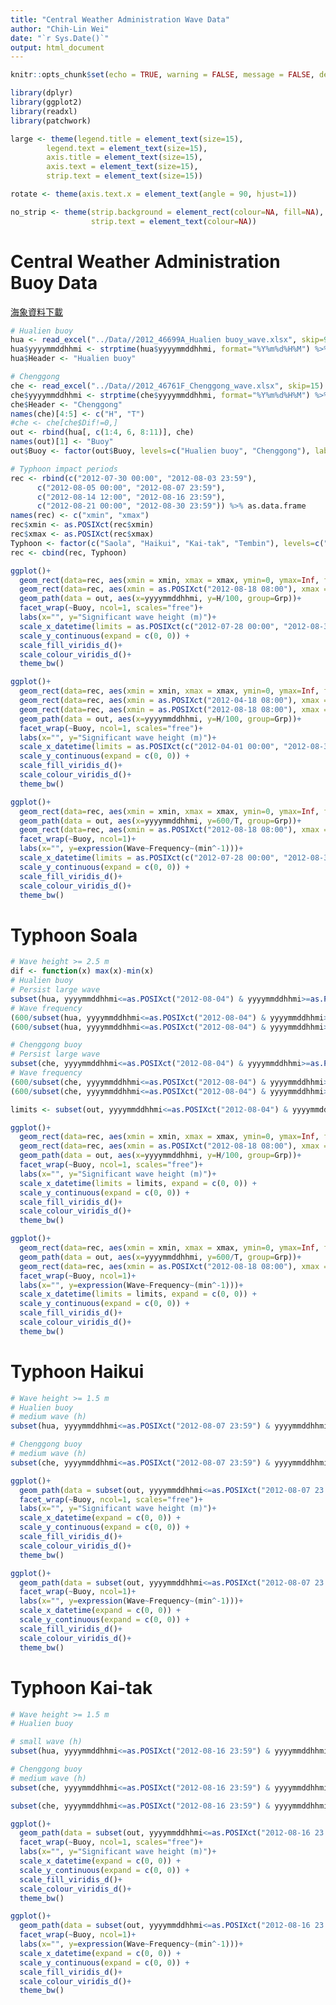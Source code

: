 ```yaml
---
title: "Central Weather Administration Wave Data"
author: "Chih-Lin Wei"
date: "`r Sys.Date()`"
output: html_document
---
```


```r
knitr::opts_chunk$set(echo = TRUE, warning = FALSE, message = FALSE, dev='jpeg', dpi = 600)
```

```r
library(dplyr)
library(ggplot2)
library(readxl)
library(patchwork)

large <- theme(legend.title = element_text(size=15),
        legend.text = element_text(size=15),
        axis.title = element_text(size=15),
        axis.text = element_text(size=15),
        strip.text = element_text(size=15))

rotate <- theme(axis.text.x = element_text(angle = 90, hjust=1))

no_strip <- theme(strip.background = element_rect(colour=NA, fill=NA),
                  strip.text = element_text(colour=NA))
```

# Central Weather Administration Buoy Data
[海象資料下載](https://ocean.cwb.gov.tw/V2/data_interface/datasets)
```r
# Hualien buoy
hua <- read_excel("../Data//2012_46699A_Hualien buoy_wave.xlsx", skip=9)
hua$yyyymmddhhmi <- strptime(hua$yyyymmddhhmi, format="%Y%m%d%H%M") %>% as.POSIXct
hua$Header <- "Hualien buoy"

# Chenggong
che <- read_excel("../Data//2012_46761F_Chenggong_wave.xlsx", skip=15)
che$yyyymmddhhmi <- strptime(che$yyyymmddhhmi, format="%Y%m%d%H%M") %>% as.POSIXct
che$Header <- "Chenggong"
names(che)[4:5] <- c("H", "T")
#che <- che[che$Dif!=0,]
out <- rbind(hua[, c(1:4, 6, 8:11)], che)
names(out)[1] <- "Buoy"
out$Buoy <- factor(out$Buoy, levels=c("Hualien buoy", "Chenggong"), labels=c("Hualien Buoy (A)", "Chenggong Buoy (B)"))

# Typhoon impact periods
rec <- rbind(c("2012-07-30 00:00", "2012-08-03 23:59"), 
      c("2012-08-05 00:00", "2012-08-07 23:59"),
      c("2012-08-14 12:00", "2012-08-16 23:59"),
      c("2012-08-21 00:00", "2012-08-30 23:59")) %>% as.data.frame
names(rec) <- c("xmin", "xmax")
rec$xmin <- as.POSIXct(rec$xmin)
rec$xmax <- as.POSIXct(rec$xmax)
Typhoon <- factor(c("Saola", "Haikui", "Kai-tak", "Tembin"), levels=c("Saola", "Haikui", "Kai-tak", "Tembin"))
rec <- cbind(rec, Typhoon)
```

```r
ggplot()+
  geom_rect(data=rec, aes(xmin = xmin, xmax = xmax, ymin=0, ymax=Inf, fill=Typhoon), alpha=0.5)+
  geom_rect(data=rec, aes(xmin = as.POSIXct("2012-08-18 08:00"), xmax = as.POSIXct("2012-08-20 17:00"), ymin=0, ymax=Inf), fill="transparent", colour="red", linetype=2)+
  geom_path(data = out, aes(x=yyyymmddhhmi, y=H/100, group=Grp))+
  facet_wrap(~Buoy, ncol=1, scales="free")+
  labs(x="", y="Significant wave height (m)")+
  scale_x_datetime(limits = as.POSIXct(c("2012-07-28 00:00", "2012-08-31 23:59")), expand = c(0, 0)) +
  scale_y_continuous(expand = c(0, 0)) +
  scale_fill_viridis_d()+
  scale_colour_viridis_d()+
  theme_bw() 
```

```r
ggplot()+
  geom_rect(data=rec, aes(xmin = xmin, xmax = xmax, ymin=0, ymax=Inf, fill=Typhoon), alpha=0.5)+
  geom_rect(data=rec, aes(xmin = as.POSIXct("2012-04-18 08:00"), xmax = as.POSIXct("2012-04-21 17:00"), ymin=0, ymax=Inf), fill="transparent", colour="red", linetype=2)+
  geom_rect(data=rec, aes(xmin = as.POSIXct("2012-08-18 08:00"), xmax = as.POSIXct("2012-08-20 17:00"), ymin=0, ymax=Inf), fill="transparent", colour="red", linetype=2)+
  geom_path(data = out, aes(x=yyyymmddhhmi, y=H/100, group=Grp))+
  facet_wrap(~Buoy, ncol=1, scales="free")+
  labs(x="", y="Significant wave height (m)")+
  scale_x_datetime(limits = as.POSIXct(c("2012-04-01 00:00", "2012-08-31 23:59")), expand = c(0, 0)) +
  scale_y_continuous(expand = c(0, 0)) +
  scale_fill_viridis_d()+
  scale_colour_viridis_d()+
  theme_bw() 
```

```r
ggplot()+
  geom_rect(data=rec, aes(xmin = xmin, xmax = xmax, ymin=0, ymax=Inf, fill=Typhoon), alpha=0.5)+
  geom_path(data = out, aes(x=yyyymmddhhmi, y=600/T, group=Grp))+
  geom_rect(data=rec, aes(xmin = as.POSIXct("2012-08-18 08:00"), xmax = as.POSIXct("2012-08-20 17:00"), ymin=0, ymax=Inf), fill="transparent", colour="red", linetype=2)+
  facet_wrap(~Buoy, ncol=1)+
  labs(x="", y=expression(Wave~Frequency~(min^-1)))+
  scale_x_datetime(limits = as.POSIXct(c("2012-07-28 00:00", "2012-08-31 23:59")), expand = c(0, 0)) +
  scale_y_continuous(expand = c(0, 0)) +
  scale_fill_viridis_d()+
  scale_colour_viridis_d()+
  theme_bw() 
```

# Typhoon Soala

```r
# Wave height >= 2.5 m
dif <- function(x) max(x)-min(x)
# Hualien buoy
# Persist large wave
subset(hua, yyyymmddhhmi<=as.POSIXct("2012-08-04") & yyyymmddhhmi>=as.POSIXct("2012-07-30") & H>=250)$yyyymmddhhmi %>% dif
# Wave frequency 
(600/subset(hua, yyyymmddhhmi<=as.POSIXct("2012-08-04") & yyyymmddhhmi>=as.POSIXct("2012-07-30") & H>=250)$T) %>% mean
(600/subset(hua, yyyymmddhhmi<=as.POSIXct("2012-08-04") & yyyymmddhhmi>=as.POSIXct("2012-07-30") & H>=250)$T) %>% sd

# Chenggong buoy
# Persist large wave
subset(che, yyyymmddhhmi<=as.POSIXct("2012-08-04") & yyyymmddhhmi>=as.POSIXct("2012-07-30") & H>=250)$yyyymmddhhmi %>% dif
# Wave frequency 
(600/subset(che, yyyymmddhhmi<=as.POSIXct("2012-08-04") & yyyymmddhhmi>=as.POSIXct("2012-07-30") & H>=250)$T) %>% mean
(600/subset(che, yyyymmddhhmi<=as.POSIXct("2012-08-04") & yyyymmddhhmi>=as.POSIXct("2012-07-30") & H>=250)$T) %>% sd

limits <- subset(out, yyyymmddhhmi<=as.POSIXct("2012-08-04") & yyyymmddhhmi>=as.POSIXct("2012-07-30") & H>=250)$yyyymmddhhmi %>% range

ggplot()+
  geom_rect(data=rec, aes(xmin = xmin, xmax = xmax, ymin=0, ymax=Inf, fill=Typhoon), alpha=0.5)+
  geom_rect(data=rec, aes(xmin = as.POSIXct("2012-08-18 08:00"), xmax = as.POSIXct("2012-08-20 17:00"), ymin=0, ymax=Inf), fill="transparent", colour="red", linetype=2)+
  geom_path(data = out, aes(x=yyyymmddhhmi, y=H/100, group=Grp))+
  facet_wrap(~Buoy, ncol=1, scales="free")+
  labs(x="", y="Significant wave height (m)")+
  scale_x_datetime(limits = limits, expand = c(0, 0)) +
  scale_y_continuous(expand = c(0, 0)) +
  scale_fill_viridis_d()+
  scale_colour_viridis_d()+
  theme_bw() 

ggplot()+
  geom_rect(data=rec, aes(xmin = xmin, xmax = xmax, ymin=0, ymax=Inf, fill=Typhoon), alpha=0.5)+
  geom_path(data = out, aes(x=yyyymmddhhmi, y=600/T, group=Grp))+
  geom_rect(data=rec, aes(xmin = as.POSIXct("2012-08-18 08:00"), xmax = as.POSIXct("2012-08-20 17:00"), ymin=0, ymax=Inf), fill="transparent", colour="red", linetype=2)+
  facet_wrap(~Buoy, ncol=1)+
  labs(x="", y=expression(Wave~Frequency~(min^-1)))+
  scale_x_datetime(limits = limits, expand = c(0, 0)) +
  scale_y_continuous(expand = c(0, 0)) +
  scale_fill_viridis_d()+
  scale_colour_viridis_d()+
  theme_bw() 
```

# Typhoon Haikui

```r
# Wave height >= 1.5 m
# Hualien buoy
# medium wave (h)
subset(hua, yyyymmddhhmi<=as.POSIXct("2012-08-07 23:59") & yyyymmddhhmi>=as.POSIXct("2012-08-05 00:00") & H>=150)$H %>% length/subset(hua, yyyymmddhhmi<=as.POSIXct("2012-08-08 23:59") & yyyymmddhhmi>=as.POSIXct("2012-08-05 00:00"))$H %>% length * 72

# Chenggong buoy
# medium wave (h)
subset(che, yyyymmddhhmi<=as.POSIXct("2012-08-07 23:59") & yyyymmddhhmi>=as.POSIXct("2012-08-05 00:00") & H>=150)$H %>% length/subset(che, yyyymmddhhmi<=as.POSIXct("2012-08-08 23:59") & yyyymmddhhmi>=as.POSIXct("2012-08-05 00:00"))$H %>% length * 72

ggplot()+
  geom_path(data = subset(out, yyyymmddhhmi<=as.POSIXct("2012-08-07 23:59") & yyyymmddhhmi>=as.POSIXct("2012-08-05 00:00")), aes(x=yyyymmddhhmi, y=H/100, group=Grp))+
  facet_wrap(~Buoy, ncol=1, scales="free")+
  labs(x="", y="Significant wave height (m)")+
  scale_x_datetime(expand = c(0, 0)) +
  scale_y_continuous(expand = c(0, 0)) +
  scale_fill_viridis_d()+
  scale_colour_viridis_d()+
  theme_bw() 

ggplot()+
  geom_path(data = subset(out, yyyymmddhhmi<=as.POSIXct("2012-08-07 23:59") & yyyymmddhhmi>=as.POSIXct("2012-08-05 00:00")), aes(x=yyyymmddhhmi, y=600/T, group=Grp))+
  facet_wrap(~Buoy, ncol=1)+
  labs(x="", y=expression(Wave~Frequency~(min^-1)))+
  scale_x_datetime(expand = c(0, 0)) +
  scale_y_continuous(expand = c(0, 0)) +
  scale_fill_viridis_d()+
  scale_colour_viridis_d()+
  theme_bw() 
```


# Typhoon Kai-tak

```r
# Wave height >= 1.5 m
# Hualien buoy

# small wave (h)
subset(hua, yyyymmddhhmi<=as.POSIXct("2012-08-16 23:59") & yyyymmddhhmi>=as.POSIXct("2012-08-14 12:00") & H>=100)$H %>% length/subset(hua, yyyymmddhhmi<=as.POSIXct("2012-08-17 23:59") & yyyymmddhhmi>=as.POSIXct("2012-08-14 00:00"))$H %>% length *60

# Chenggong buoy
# medium wave (h)
subset(che, yyyymmddhhmi<=as.POSIXct("2012-08-16 23:59") & yyyymmddhhmi>=as.POSIXct("2012-08-14 12:00") & H>=150)$H %>% length/subset(che, yyyymmddhhmi<=as.POSIXct("2012-08-17 23:59") & yyyymmddhhmi>=as.POSIXct("2012-08-14 00:00"))$H %>% length *60

subset(che, yyyymmddhhmi<=as.POSIXct("2012-08-16 23:59") & yyyymmddhhmi>=as.POSIXct("2012-08-14 12:00") & H>=100)$H %>% length/subset(che, yyyymmddhhmi<=as.POSIXct("2012-08-17 23:59") & yyyymmddhhmi>=as.POSIXct("2012-08-14 00:00"))$H %>% length *60

ggplot()+
  geom_path(data = subset(out, yyyymmddhhmi<=as.POSIXct("2012-08-16 23:59") & yyyymmddhhmi>=as.POSIXct("2012-08-14 12:00")), aes(x=yyyymmddhhmi, y=H/100, group=Grp))+
  facet_wrap(~Buoy, ncol=1, scales="free")+
  labs(x="", y="Significant wave height (m)")+
  scale_x_datetime(expand = c(0, 0)) +
  scale_y_continuous(expand = c(0, 0)) +
  scale_fill_viridis_d()+
  scale_colour_viridis_d()+
  theme_bw() 

ggplot()+
  geom_path(data = subset(out, yyyymmddhhmi<=as.POSIXct("2012-08-16 23:59") & yyyymmddhhmi>=as.POSIXct("2012-08-14 12:00")), aes(x=yyyymmddhhmi, y=600/T, group=Grp))+
  facet_wrap(~Buoy, ncol=1)+
  labs(x="", y=expression(Wave~Frequency~(min^-1)))+
  scale_x_datetime(expand = c(0, 0)) +
  scale_y_continuous(expand = c(0, 0)) +
  scale_fill_viridis_d()+
  scale_colour_viridis_d()+
  theme_bw() 
```

